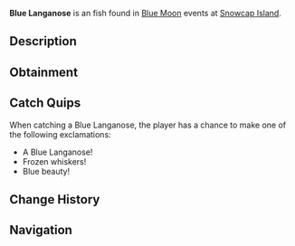 {{FishInfobox
|image          = Blue Langanose.png
|rarity         = Unusual
|sea            = First Sea
|location       = [[Blue Moon - First Sea]]
|sublocation    = 
|sources        = Fishing Rod
|radar_location = 
|prog_speed     = +15
|xp             = 1880
|weather        = Clear
|time           = 
|season         = Winter
|bait           = Seaweed
|base_weight    = 180
|base_value     = 2850
|weight_range   = 120
|base_chance    = 80
|base_resil     = 62
}}
'''Blue Langanose''' is an {{Rarity|Unusual}} fish found in [[Blue Moon]] events at [[Snowcap Island]].

== Description ==
{{Description|A long fish with a deep blue hue, blending into the icy abyss.|Bestiary Entry}}

== Obtainment ==
{{Description|It probes the clear, cold depths.|Bestiary Hint}}
{{Fish Availability|
Blue Moon/First Sea
|top_rods      = 
Free Spirit Rod\146719.88\107528.64;
Leviathan's Fang Rod\145388.98\127772.43;
Trident Rod\143858.7\86391.48;
Azure Of Lagoon\140007.21\130618.54;
No-Life Rod\131061.19\122272.43;
Resourceful Rod\113127.95\112978.67;
Fang of the Eclipse\122878.14\132449.36;
Wisdom Rod\119107.18\118654.57;
Rapid Rod\119585.25\123836.28;
Egg Rod\119785.24\123654.25;
Rod Of The Exalted One\110068.01\110711.62;
Blazebringer Rod\120281.58\122639.4;
Depthseeker Rod\120089.29\119882.46;
Verdant Shear Rod\119586.93\120109.59;
Zeus Rod\119551.42\121894.92;
Challenger's Rod\118785.1\107656.61;
Avalanche Rod\118522.93\118320.92;
Seraphic Rod\117923.75\120465.19;
Astralhook Rod\117657.98\19259.08;
Ethereal Prism Rod\115888.28\91732.56;
Volcanic Rod\115317.79\114484.76;
Rod Of The Forgotten Fang\113395.42\108690.92;
Rod Of The Depths\112829.68\97588.34;
Steady Rod\62551.57\62476.95
|recommended   = Trident Rod
}}

== Catch Quips ==
When catching a Blue Langanose, the player has a chance to make one of the following exclamations:
* A Blue Langanose!
* Frozen whiskers!
* Blue beauty!

== Change History ==
{{Change History|{{subst:Current Version}}}}

== Navigation ==
{{Fish Navbox|Blue Moon - First Sea}}